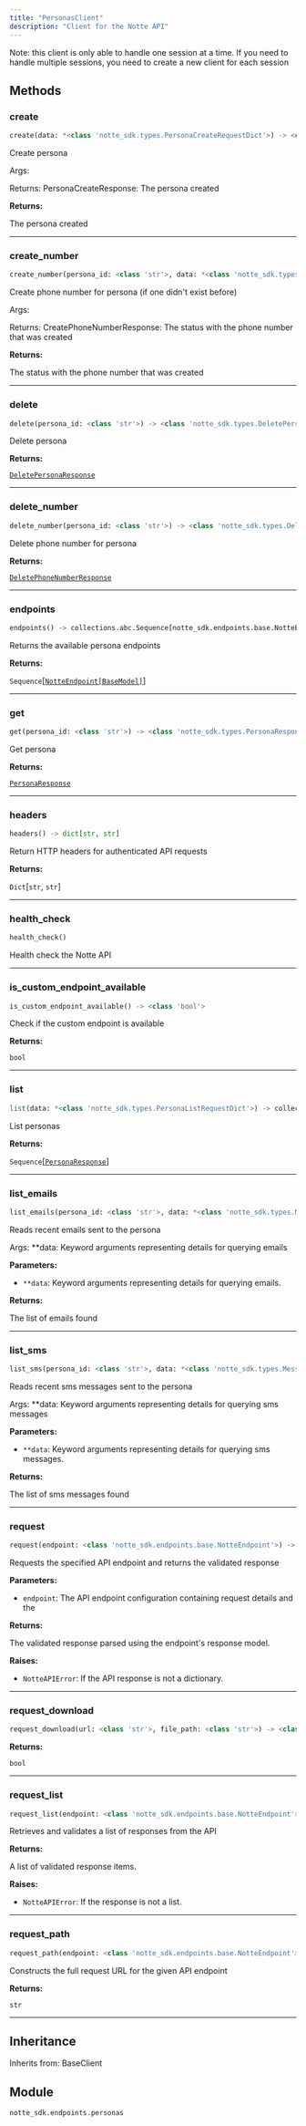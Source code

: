 ```yaml
---
title: "PersonasClient"
description: "Client for the Notte API"
---
```




Note: this client is only able to handle one session at a time.
If you need to handle multiple sessions, you need to create a new client for each session

## Methods

### create

```python
create(data: *<class 'notte_sdk.types.PersonaCreateRequestDict'>) -> <class 'notte_sdk.types.PersonaResponse'>
```

Create persona

Args:

Returns:
    PersonaCreateResponse: The persona created

**Returns:**

The persona created

---

### create_number

```python
create_number(persona_id: <class 'str'>, data: *<class 'notte_sdk.types.CreatePhoneNumberRequestDict'>) -> <class 'notte_sdk.types.CreatePhoneNumberResponse'>
```

Create phone number for persona (if one didn't exist before)

Args:

Returns:
    CreatePhoneNumberResponse: The status with the phone number that was created

**Returns:**

The status with the phone number that was created

---

### delete

```python
delete(persona_id: <class 'str'>) -> <class 'notte_sdk.types.DeletePersonaResponse'>
```

Delete persona

**Returns:**

[`DeletePersonaResponse`](/sdk-reference/misc/deletepersonaresponse)

---

### delete_number

```python
delete_number(persona_id: <class 'str'>) -> <class 'notte_sdk.types.DeletePhoneNumberResponse'>
```

Delete phone number for persona

**Returns:**

[`DeletePhoneNumberResponse`](/sdk-reference/misc/deletephonenumberresponse)

---

### endpoints

```python
endpoints() -> collections.abc.Sequence[notte_sdk.endpoints.base.NotteEndpoint[BaseModel]]
```

Returns the available persona endpoints

**Returns:**

`Sequence`[[`NotteEndpoint[BaseModel]`](/sdk-reference/misc/notteendpoint)]

---

### get

```python
get(persona_id: <class 'str'>) -> <class 'notte_sdk.types.PersonaResponse'>
```

Get persona

**Returns:**

[`PersonaResponse`](/sdk-reference/misc/personaresponse)

---

### headers

```python
headers() -> dict[str, str]
```

Return HTTP headers for authenticated API requests

**Returns:**

`Dict`[`str`, `str`]

---

### health_check

```python
health_check()
```

Health check the Notte API

---

### is_custom_endpoint_available

```python
is_custom_endpoint_available() -> <class 'bool'>
```

Check if the custom endpoint is available

**Returns:**

`bool`

---

### list

```python
list(data: *<class 'notte_sdk.types.PersonaListRequestDict'>) -> collections.abc.Sequence[notte_sdk.types.PersonaResponse]
```

List personas

**Returns:**

`Sequence`[[`PersonaResponse`](/sdk-reference/misc/personaresponse)]

---

### list_emails

```python
list_emails(persona_id: <class 'str'>, data: *<class 'notte_sdk.types.MessageReadRequestDict'>) -> collections.abc.Sequence[notte_sdk.types.EmailResponse]
```

Reads recent emails sent to the persona

Args:
    **data: Keyword arguments representing details for querying emails

**Parameters:**

- `**data`: Keyword arguments representing details for querying emails.

**Returns:**

The list of emails found

---

### list_sms

```python
list_sms(persona_id: <class 'str'>, data: *<class 'notte_sdk.types.MessageReadRequestDict'>) -> collections.abc.Sequence[notte_sdk.types.SMSResponse]
```

Reads recent sms messages sent to the persona

Args:
    **data: Keyword arguments representing details for querying sms messages

**Parameters:**

- `**data`: Keyword arguments representing details for querying sms messages.

**Returns:**

The list of sms messages found

---

### request

```python
request(endpoint: <class 'notte_sdk.endpoints.base.NotteEndpoint'>) -> +TResponse
```

Requests the specified API endpoint and returns the validated response

**Parameters:**

- `endpoint`: The API endpoint configuration containing request details and the

**Returns:**

The validated response parsed using the endpoint's response model.

**Raises:**

- `NotteAPIError`: If the API response is not a dictionary.

---

### request_download

```python
request_download(url: <class 'str'>, file_path: <class 'str'>) -> <class 'bool'>
```

**Returns:**

`bool`

---

### request_list

```python
request_list(endpoint: <class 'notte_sdk.endpoints.base.NotteEndpoint'>) -> collections.abc.Sequence[+TResponse]
```

Retrieves and validates a list of responses from the API

**Returns:**

A list of validated response items.

**Raises:**

- `NotteAPIError`: If the response is not a list.

---

### request_path

```python
request_path(endpoint: <class 'notte_sdk.endpoints.base.NotteEndpoint'>) -> <class 'str'>
```

Constructs the full request URL for the given API endpoint

**Returns:**

`str`

---


## Inheritance

Inherits from: BaseClient


## Module

`notte_sdk.endpoints.personas`
